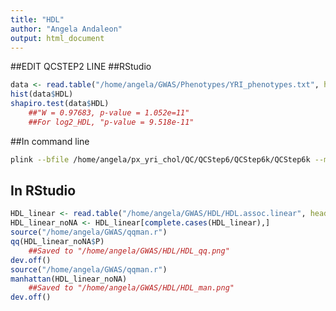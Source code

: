 ---
title: "HDL"
author: "Angela Andaleon"
output: html_document
---
##EDIT QCSTEP2 LINE
##RStudio

```{r HDL}
data <- read.table("/home/angela/GWAS/Phenotypes/YRI_phenotypes.txt", header = T)
hist(data$HDL)
shapiro.test(data$HDL)
	##"W = 0.97683, p-value = 1.052e=11"
	##For log2_HDL, "p-value = 9.518e-11"
```

##In command line

```{bash pheno}
plink --bfile /home/angela/px_yri_chol/QC/QCStep6/QCStep6k/QCStep6k --maf 0.05 --linear --adjust --pheno /home/angela/GWAS/Phenotypes/YRI_phenotypes.txt --pheno-name HDL --out /home/angela/GWAS/HDL/HDL
```

## In RStudio

```{r HDL}
HDL_linear <- read.table("/home/angela/GWAS/HDL/HDL.assoc.linear", header = T)
HDL_linear_noNA <- HDL_linear[complete.cases(HDL_linear),]
source("/home/angela/GWAS/qqman.r")
qq(HDL_linear_noNA$P)
	##Saved to "/home/angela/GWAS/HDL/HDL_qq.png"
dev.off()
source("/home/angela/GWAS/qqman.r")
manhattan(HDL_linear_noNA)
	##Saved to "/home/angela/GWAS/HDL/HDL_man.png"
dev.off()
```
